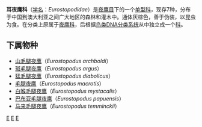 {{Automatic Taxobox
| taxon = Eurostopodus
| authority = [[约翰·古尔德|Gould]]，1838
| color = pink
| name = 耳夜鹰科
| image = White-throated nightjar kobble.jpg
| image_caption = [[白喉毛腿夜鹰|白喉毛腿夜鹰]]（''Eurostopodus mystacalis''）
}}
'''耳夜鹰科'''（[[学名|学名]]：''Eurostopodidae''）是[[夜鹰目|夜鹰目]]下的一个[[单型|单型科]]，现存7种，分布于中国到澳大利亚之间广大地区的森林和灌木中。通体灰棕色，善于伪装，以昆虫为食。在分类上原属于[[夜鹰科|夜鹰科]]，后根据[[鸟类DNA分类系统|鸟类DNA分类系统]]从中独立成一个[[科|科]]。

==下属物种==
*[[山毛腿夜鹰|山毛腿夜鹰]]（''Eurostopodus archboldi''）
*[[斑毛腿夜鹰|斑毛腿夜鹰]]（''Eurostopodus argus''）
*[[猛毛腿夜鹰|猛毛腿夜鹰]]（''Eurostopodus diabolicus''）
*[[毛腿夜鹰|毛腿夜鹰]]（''Eurostopodus macrotis''）
*[[白喉毛腿夜鹰|白喉毛腿夜鹰]]（''Eurostopodus mystacalis''）
*[[巴布亚毛腿夜鹰|巴布亚毛腿夜鹰]]（''Eurostopodus papuensis''）
*[[马来毛腿夜鹰|马来毛腿夜鹰]]（''Eurostopodus temminckii''）

{{Taxonbar}}
[[Category:夜鹰目|E]]
[[Category:耳夜鹰科|E]]
[[Category:_1838年描述的分类群|E]]